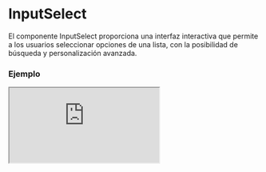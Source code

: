 # InputSelect

El componente InputSelect proporciona una interfaz interactiva que permite a los usuarios seleccionar opciones de una lista, con la posibilidad de búsqueda y personalización avanzada.


### Ejemplo

<Iframe minHeightIframe="30dvh" src="https://fenextjs-component-storybook.vercel.app/iframe.html?args=&id=input-inputselect--index&viewMode=story" />

### Importacion

Para importar el componente InputSelect, se puede hacer desde fenextjs

```tsx copy
import { InputSelect } from "fenextjs";
```

### Parametros

| Parametro | Tipo | Requerido | Default | Descripcion |
| --------- | ---- | --------- | ------- | ----------- |
| options | InputSelectItemOptionBaseProps[] | sí |  | Lista de opciones disponibles en el select. |
| filterOptions | function | no | undefined | Función personalizada para filtrar las opciones del select. |
| showOptions | 'hover' \| 'focus' \| 'focus-hover' | no | 'focus' | Define cuándo mostrar las opciones del select. |
| hiddenOptions | 'not-hover' \| 'not-focus' \| 'not-focus-hover' | no | 'not-hover' | Define cuándo ocultar las opciones del select. |
| defaultValue | InputSelectItemOptionBaseProps | no | undefined | Valor por defecto seleccionado en el select. |
| typeSelect | 'div' \| 'select' \| 'datalist' | no | 'div' | Define el tipo de elemento select. |
| typeSelectStyle | 'normal' \| 'normal-out' \| 'box' \| 'list' \| 'checkbox' | no | 'normal' | Estilos aplicados al componente select. |
| useSwichtypeSelectStyle | boolean | no | false | Permite alternar entre estilos de tipo select. |
| useTOption | boolean | no | false | Indica si se debe usar una opción traducida (useTOption). |
| value | InputSelectItemOptionBaseProps | no |  | Valor actual del select. |
| noResult | InputSelectItemOptionBaseProps | no |  | Valor que se muestra cuando no hay resultados en la búsqueda. |
| loaderOption | InputSelectItemOptionBaseProps | no |  | Opción que se muestra mientras se cargan las opciones. |
| selected | InputSelectItemOptionBaseProps | no |  | Opción actualmente seleccionada. |
| create | InputSelectItemOptionBaseProps | no |  | Opción que permite crear un nuevo valor en el select. |
| onCreate | function | no |  | Función que se ejecuta cuando se crea un nuevo valor. |
| isSelectClearText | boolean | no | false | Indica si se puede limpiar el texto del select. |
| isSelectChangeText | boolean | no | true | Indica si se puede cambiar el texto del select. |
| onChange | function | no |  | Función que se ejecuta cuando cambia el valor seleccionado. |
| onChangeData | function | no |  | Función que se ejecuta cuando cambia el valor de los datos seleccionados. |
| onChangeText | function | no |  | Función que se ejecuta cuando cambia el texto del select. |
| onChangeValidate | function | no |  | Función personalizada de validación que se ejecuta cuando cambia el valor del select. |
| iconCloseMovil | ReactNode | no | \<Cancel /\> | Ícono que se muestra para cerrar el select en vista móvil. |
| clearContent | ReactNode | no | 'Clear' | Contenido que se muestra para limpiar la selección. |
| searchById | boolean | no | false | Indica si la búsqueda se realiza por ID. |
| iconSearch | ReactNode | no | \<SVGSearch /\> | Ícono de búsqueda que se muestra en el select. |
| changeByFirstOptionInOnBlur | boolean | no | false | Cambia al valor de la primera opción cuando el input pierde el foco. |
| maxLengthShowOptions | number | no | 20 | Cantidad máxima de opciones que se muestran. |
| nItems | number | no |  | Número de ítems que se muestran en el select. |
| showOptionIconImg | boolean | no | true | Muestra íconos de imagen junto a las opciones del select. |
| validatorData | FenextjsValidatorClass | no |  | Clase de validación utilizada para validar los datos de entrada del select. |
| forceShowOptionOnLoad | boolean | no | false | Forza a mostrar las opciones al cargar el componente. |
| iconDelete | ReactNode | no | \<Trash /\> | Ícono personalizado para eliminar una opción. |

### Storybook

Para ver el storybook del componente lo puede hacer con este [link](https://fenextjs-component-storybook.vercel.app/?path=/story/input-inputselect--index)

### Usos

- Básico

```tsx copy
<InputSelect options={options} />
```

- InputSelect con filtro de opciones

```tsx copy
<InputSelect options={options} filterOptions={filterOptions} />
```

- InputSelect con icono de búsqueda

```tsx copy
<InputSelect options={options} iconSearch={<SVGSearch />} />
```

- InputSelect con opción personalizada de crear

```tsx copy
<InputSelect options={options} onCreate={() => console.log("Crear nueva opción")} />
```

